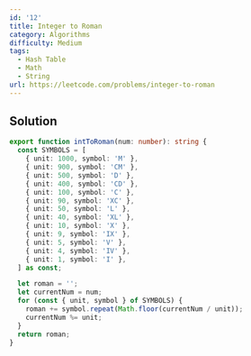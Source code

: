 ```yaml
---
id: '12'
title: Integer to Roman
category: Algorithms
difficulty: Medium
tags:
  - Hash Table
  - Math
  - String
url: https://leetcode.com/problems/integer-to-roman
---
```


## Solution

```typescript showLineNumbers
export function intToRoman(num: number): string {
  const SYMBOLS = [
    { unit: 1000, symbol: 'M' },
    { unit: 900, symbol: 'CM' },
    { unit: 500, symbol: 'D' },
    { unit: 400, symbol: 'CD' },
    { unit: 100, symbol: 'C' },
    { unit: 90, symbol: 'XC' },
    { unit: 50, symbol: 'L' },
    { unit: 40, symbol: 'XL' },
    { unit: 10, symbol: 'X' },
    { unit: 9, symbol: 'IX' },
    { unit: 5, symbol: 'V' },
    { unit: 4, symbol: 'IV' },
    { unit: 1, symbol: 'I' },
  ] as const;

  let roman = '';
  let currentNum = num;
  for (const { unit, symbol } of SYMBOLS) {
    roman += symbol.repeat(Math.floor(currentNum / unit));
    currentNum %= unit;
  }
  return roman;
}
```
